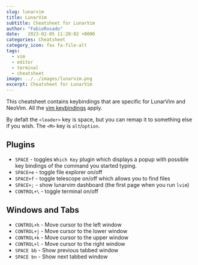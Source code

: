 ```yaml
---
slug: lunarvim
title: LunarVim
subtitle: Cheatsheet for LunarVim
author: "FabioRosado"
date:   2023-02-05 11:20:02 +0000
categories: Cheatsheet
category_icon: fas fa-file-alt
tags: 
  - vim
  - editor
  - terminal
  - cheatsheet
image: ../../images/lunarvim.png
excerpt: Cheatsheet for LunarVim
---
```


This cheatsheet contains keybindings that are specific for LunarVim and NeoVim. All the [vim keybindings]("./vim.mdx") apply.

By defalt the `<leader>` key is space, but you can remap it to something else if you wish. The `<M>` key is `alt`/`option`.

## Plugins

- `SPACE` - toggles `Which Key` plugin which displays a popup with possible key bindings of the command you started typing.
- `SPACE+e` - toggle file explorer on/off
- `SPACE+f` - toggle telescope on/off which allows you to find files
- `SPACE+;` - show lunarvim dashboard (the first page when you run `lvim`)
- `CONTROL+\` - toggle terminal on/off


## Windows and Tabs

- `CONTROL+h` - Move cursor to the left window
- `CONTROL+j` - Move cursor to the lower window
- `CONTROL+k` - Move cursor to the upper window
- `CONTROL+l` - Move cursor to the right window
- `SPACE bb` - Show previous tabbed window
- `SPACE bn` - Show next tabbed window

